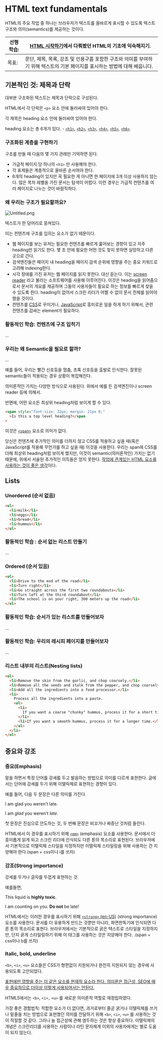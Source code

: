 # HTML text fundamentals


HTML의 주요 작업 중 하나는 브라우저가 텍스트를 올바르게 표시할 수 있도록 텍스트 구조와 의미(semantics)를 제공하는 것이다. 


| 선행 학습: | [HTML 시작하기](https://developer.mozilla.org/ko/docs/Learn/HTML/Introduction_to_HTML/Getting_started)에서 다뤄봤던 HTML의 기초에 익숙해지기. |
| ------ | -------------------------------------------------------------------------------------------------------------------------- |
| 목표:    | 문단, 제목, 목록, 강조 및 인용구를 포함한 구조와 의미를 부여하기 위해 텍스트의 기본 페이지를 표시하는 방법에 대해 배웁니다.                                                   |


## **기본적인 것: 제목과 단락**


대부분 구조화된 텍스트는 제목과 단락으로 구성된다.


HTML에서 각 단락은 `<p>` 요소 안에 둘러싸여 있어야 한다.


각 제목은 heading 요소 안에 둘러싸여 있어야 한다.


heading 요소는 총 6개가 있다. - [`<h1>`](https://developer.mozilla.org/ko/docs/Web/HTML/Element/Heading_Elements), [`<h2>`](https://developer.mozilla.org/ko/docs/Web/HTML/Element/Heading_Elements), [`<h3>`](https://developer.mozilla.org/ko/docs/Web/HTML/Element/Heading_Elements), [`<h4>`](https://developer.mozilla.org/ko/docs/Web/HTML/Element/Heading_Elements), [`<h5>`](https://developer.mozilla.org/ko/docs/Web/HTML/Element/Heading_Elements), [`<h6>`](https://developer.mozilla.org/ko/docs/Web/HTML/Element/Heading_Elements).


### **구조화된 계층을 구현하기**


구조를 만들 때 다음의 몇 가지 관례만 기억하면 된다.

- 가급적 페이지 당 하나의 `<h1>` 만 사용해야 한다.
- 각 표제들은 계층적으로 올바른 순서여야 한다.
- 6개의 heading이 있지만 꼭 필요한 게 아니면 한 페이지에 3개 이상 사용하지 않는다. 많은 목차 레벨을 가진 문서는 탐색이 어렵다. 이런 경우는 가급적 컨텐츠를 여러 페이지로 나누는 것이 바람직하다.

### **왜 우리는 구조가 필요할까요?**


![Untitled.png](https://prod-files-secure.s3.us-west-2.amazonaws.com/4751c7dd-b990-48b0-938c-6c24a799bd8f/b6f60fdb-71e6-40e9-a969-ac15c1d81ad0/Untitled.png?X-Amz-Algorithm=AWS4-HMAC-SHA256&X-Amz-Content-Sha256=UNSIGNED-PAYLOAD&X-Amz-Credential=AKIAT73L2G45EIPT3X45%2F20231004%2Fus-west-2%2Fs3%2Faws4_request&X-Amz-Date=20231004T050217Z&X-Amz-Expires=3600&X-Amz-Signature=575b43ca765020b0248de4c810a6825fb74e0317fd54d7f56fffea354a6831b6&X-Amz-SignedHeaders=host&x-id=GetObject)


텍스트가 한 덩어리로 뭉쳐있다.


이는 컨텐츠에 구조를 입히는 요소가 없기 때문이다.

- 웹 페이지를 보는 유저는 필요한 컨텐츠를 빠르게 훑어보는 경향이 있고 자주 heading만 읽기도 한다. 몇 초 안에 필요한 어떤 것도 찾지 못하면 실망하고 다른 곳으로 간다.
- 검색엔진들은 페이지 내 heading을 페이지 검색 순위에 영향을 주는 중요 키워드로 고려해 indexing한다.
- 시각 장애를 가진 유저는 웹 페이지를 읽지 못한다. 대신 듣는다. 이는 [screen reader](http://en.wikipedia.org/wiki/Screen_reader) 라고 불리는 소프트웨어를 사용해 이루어진다. 이것은 heading을 읽어줌으로서 문서의 개요를 제공하며 그들의 사용자들이 필요로 하는 정보를 빠르게 찾을 수 있도록 한다. heading이 없어서 스크린 리더가 어쩔 수 없이 문서 전체를 읽어야 했을 것이다.
- 컨텐츠를 [CSS](https://developer.mozilla.org/ko/docs/Glossary/CSS)로 꾸미거나, [JavaScript](https://developer.mozilla.org/ko/docs/Glossary/JavaScript)로 흥미로운 일을 하게 하기 위해서, 관련 컨텐츠를 감싸는 element가 필요하다.

### **활동적인 학습: 컨텐츠에 구조 입히기**


…


### **우리는 왜 Semantic을 필요로 할까?**


…


예를 들어, 우리는 빨간 신호등을 멈춤, 초록 신호등을 출발로 인식한다. 잘못된 semantic들이 적용되는 경우 상황이 복잡해진다. 


의미론적인 가치는 다양한 방식으로 사용된다. 위에서 예를 든 검색엔진이나 screen reader 등에 의해서.


반면에, 어떤 요소든 최상위 heading처럼 보이게 할 수 있다.


```html
<span style="font-size: 32px; margin: 21px 0;"
  >Is this a top level heading?</span
>
```


이것은 [`<span>`](https://developer.mozilla.org/ko/docs/Web/HTML/Element/span) 요소로 의미가 없다. 


당신은 컨텐츠에 추가적인 의미를 더하지 않고 CSS를 적용하고 싶을 때(혹은 JavaScript를 적용해 무언가를 하고 싶을 때) 이것을 사용한다. 
우리는 span에 CSS를 더해 최상위 heading처럼 보이게 했지만, 이것이 semantic(의미론적인) 가치는 없기 때문에, 위에서 서술된 추가적인 이득들은 얻지 못한다. <u>작업에 관계있는 HTML 요소를 사용하는 것이 좋은 생각</u>이다.


## **Lists**


### **Unordered (순서 없음)**


```html
<ul>
  <li>milk</li>
  <li>eggs</li>
  <li>bread</li>
  <li>hummus</li>
</ul>
```


### **활동적인 학습 : 순서 없는 리스트 만들기**


…


### **Ordered (순서 있음)**


```html
<ol>
  <li>Drive to the end of the road</li>
  <li>Turn right</li>
  <li>Go straight across the first two roundabouts</li>
  <li>Turn left at the third roundabout</li>
  <li>The school is on your right, 300 meters up the road</li>
</ol>
```


### **활동적인 학습: 순서가 있는 리스트를 만들어보자**


…


### **활동적인 학습: 우리의 레시피 페이지를 만들어보자**


…


### **리스트 내부의 리스트(Nesting lists)**


```html
<ol>
  <li>Remove the skin from the garlic, and chop coarsely.</li>
  <li>Remove all the seeds and stalk from the pepper, and chop coarsely.</li>
  <li>Add all the ingredients into a food processor.</li>
  <li>
    Process all the ingredients into a paste.
    <ul>
      <li>
        If you want a coarse "chunky" hummus, process it for a short time.
      </li>
      <li>If you want a smooth hummus, process it for a longer time.</li>
    </ul>
  </li>
</ol>
```


## **중요와 강조**


### **중요(Emphasis)**


말을 하면서 특정 단어를 강세를 두고 발음하는 방법으로 의미를 다르게 표현한다. 글에서는 단어에 강세를 두기 위해 이탤릭체로 표현하는 경향이 있다. 


예를 들어, 다음 두 문장은 다른 의미를 가진다.


I am glad you weren't late.


I am _glad_ you weren't _late_.


첫 문장은 진심으로 안도하는 것, 두 번째 문장은 비꼬거나 짜증난 것처럼 들린다.


HTML에서 이 경우를 표시하기 위해 [`<em>`](https://developer.mozilla.org/ko/docs/Web/HTML/Element/em) (emphasis) 요소를 사용한다. 문서에서 더 흥미롭게 읽게 되고 스크린 리더에 인식되도 다른 톤의 목소리로 표현된다. 브라우저에서 기본적으로 이탤릭체 스타일을 지정하지만 이탤릭체 스타일링을 위해 사용하는 건 지양해야 한다.(span + css이나 i를 쓰자)


### **강조(Strong importance)**


강세를 두거나 글자를 두껍게 표현하는 것.


예를들면,


This liquid is **highly toxic**.


I am counting on you. **Do not** be late!


HTML에서는 이러한 경우를 표시하기 위해 [`<strong>`](https://developer.mozilla.org/en-US/docs/Web/HTML/Element/strong)[ (en-US)](https://developer.mozilla.org/en-US/docs/Web/HTML/Element/strong) (strong importance)요소를 사용한다. 문서를 더 유용하게 만드는 것뿐만 아니라, 화면판독기에 인식되면 다른 톤의 목소리로 표현다. 브라우저에서는 기본적으로 굵은 텍스트로 스타일을 지정하지만, 단지 굵게 스타일링하기 위해 이 태그를 사용하는 것은 지양해야 한다. .(span + css이나 b를 쓰자)


### **Italic, bold, underline**


`<b>`, `<i>`, `<u>` 요소들은 CSS가 형편없이 지원되거나 완전히 지원되지 않는 경우에 사용되도록 고안되었다. 


<u>표현에만 영향을 주는 이 같은 요소를 현재적 요소라 한다. 의미론은 접근성, SEO에 매우 중요하므로 더이상 이렇게 사용되어서는 안된다.</u>


HTML5에서는 `<b>`, `<i>,` `<u>` 를 새로운 의미론적 역할로 재정립하였다.


가장 좋은 경험법칙: 적합한 요소가 더 없다면, 과거로부터 줄곧 굵거나 이탤릭체를 쓰거나 밑줄을 치는 방법으로 표현했던 의미를 전달하기 위해 `<b>`, `<i>`, `<u>` 를 사용하는 것이 적절할 것 같다. 그러나 늘 접근성에 관해 염두하는 것은 항상 중요하다. 이탤릭체의 개념은 스크린리더를 사용하는 사람이나 라틴 문자체계 이외의 사용자에게는 별로 도움이 되지 않는다.

